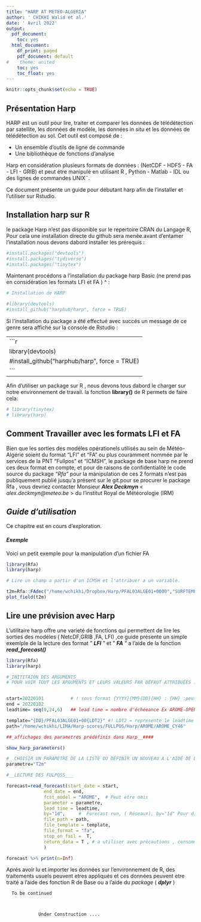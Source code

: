 ```yaml
---
title: "HARP AT METEO-ALGERIA"
author: ' CHIKHI Walid et al.'
date: ' Avril 2022'
output:
  pdf_document:
    toc: yes
  html_document:
    df_print: paged
    pdf_document: default
#    theme: united
    toc: yes
    toc_float: yes
---
```


```r
knitr::opts_chunk$set(echo = TRUE)
```
## Présentation Harp 
HARP est un outil pour lire, traiter et comparer les données de télédétection par satellite, les données de modèle, les données in situ  et les données de télédétection au sol. Cet outil est composé de :

  - Un ensemble d'outils de ligne de commande
  - Une bibliothèque de fonctions d'analyse

Harp en considération plusieurs formats de données : (NetCDF - HDF5 - FA - LFI - GRIB) et peut étre manipulé en utilisant R , Python - Matlab - IDL ou des lignes de commandes UNIX¨.

Ce document présente un guide pour débutant harp afin de l'installer et l'utiliser sur Rstudio.  

## Installation harp sur R 
le package Harp n'est pas disponible sur le repertoire CRAN du Langage R, Pour cela une installation directe du github sera menée.avant d'entamer l'installation nous devons dabord installer les prérequis : 

```r
#install.packages("devtools")
#install.packages("tydiverse")
#install.packages("tinytex")
```

Maintenant procédons a l'installation du package harp Basic (ne prend pas en considération les formats LFI et FA ) ^ : 

```r
# Installation de HARP 

#library(devtools)
#install_github("harphub/harp", force = TRUE)

```

Si l'installation du package a été effectué avec succés un message de ce genre sera affiché sur la console de Rstudio :  

-----------------------------
```r
library(devtools)
#install_github("harphub/harp", force = TRUE)
```
-----------------------------

Afin d'utiliser un package sur R , nous devons tous dabord le charger sur notre environnement de travail. la fonction **library()** de R permets de faire cela:  

```r

# library(tinytex)
# library(harp)

```

## Comment Travailler avec les formats LFI et FA 
 
Bien que les sorties des modéles opérationels utilisés au sein de Météo-Algérie soient du format "LFI" et "FA" ou plus couramment nommée par le services de la PNT "Fullpos" et "ICMSH", le package de base harp ne prend ces deux format en compte, et pour de raisons de confidentialité le code source du package _"Rfa"_ pour la manipulation de ces 2 formats n'est pas publiquement publié jusqu'a présent sur le git.pour se procurer le package Rfa , vous devriez contacter Monsieur **_Alex_ _Deckmyn_** < _alex.deckmyn@meteo.be_ > du l'institut Royal de Météorologie (IRM)           


## *Guide d'utilisation* 

Ce chapitre est en cours d'exploration.

#### _Exemple_

Voici un petit exemple pour la manipulation d'un fichier FA

```r
library(Rfa)
library(harp)

# Lire un champ a partir d'un ICMSH et l'attribuer a un variable. 

t2m=Rfa::FAdec("/home/wchikhi/Dropbox/Harp/PFAL03ALGE01+0000","SURFTEMPERATURE")
plot_field(t2m)
```


## Lire une prévision avec Harp  

L'utilitaire harp offre une varieté de fonctions qui permettent de lire les sorties des modéles ( NetcDF,GRIB ,FA, LFI) ,ce guide présente un simple exemlple de la lecture des format " **_LFI_** "  et   " **_FA_** " a l'aide de la fonction **_read_forecast()_** 

```r
library(Rfa)
library(harp)

#_INITITAION DES ARGUMENTS___ 
# POUR VOIR TOUT LES ARGUMENTS ET LEURS VALEURS PAR DÉFAUT ATTRIBUÉES . VEUILLEZ VOIR LE VOLET "Help" 


start=20220101          # ! sous format {YYYY}{MM}{DD}{HH} : {HH} :peut etre omis
end = 20220102
leadtime= seq(0,24,6)   ## lead time = nombre d'échéeance Ex AROME-OPER -> leatime=seq(0,48,6) or 48 echeances avec un pas de 3h 

template="{DD}/PFAL03ALGE01+00{LDT2}" #! LDT2 = represente le leadtime dans Harp; 2 = en 2 chiffres;  
path="/home/wchikhi/LIMA/Harp-scores/FULLPOS/Harp/AROME/AROME_CY46"

##_affichages des parametres prédéfinis dans Harp__####

show_harp_parameters()

#_ CHOISIR UN PARAMETRE DE LA LISTE OU DÉFINIR UN NOUVEAU A L'AIDE DE LA FONCTION : as_harp_parameter() 
parametre="T2m"

```

```r
#__LECTURE DES FULPOSS___

forecast=read_forecast(start_date = start,
              end_date = end,
              fcst_model = "AROME",  # Peut etre omis 
              parameter = parametre,
              lead_time = leadtime,
              by="1d",     #  Forecast run, ( Réseaux), by="1d" Pour dire 1 réseau chaque minuit, 
              file_path = path,
              file_template = template,
              file_format = "fa",
              stop_on_fail =  T,
              return_data = T , # a utiliser avec précautions , consomme beaucoup de mémorire RAM.
              )
```

```r

forecast %>% print(n=Inf)

```
Aprés avoir lu et importer les données sur l'environnement de R, des traitements usuels peuvent etres appliqués et ces données peuvent etre traité a l'aide des fonction R de Base ou a l'aide du _package_ (  **_dplyr_** )   



      To be continued



                Under Construction .... 




